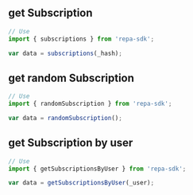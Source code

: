 ## get Subscription

```jsx
// Use
import { subscriptions } from 'repa-sdk';

var data = subscriptions(_hash);
```

## get random Subscription

```jsx
// Use
import { randomSubscription } from 'repa-sdk';

var data = randomSubscription();
```

## get Subscription by user

```jsx
// Use
import { getSubscriptionsByUser } from 'repa-sdk';

var data = getSubscriptionsByUser(_user);
```
